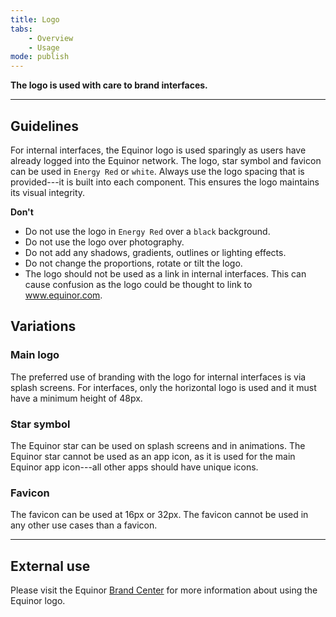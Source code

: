 ```yaml
---
title: Logo
tabs:
    - Overview
    - Usage
mode: publish
---
```



**The logo is used with care to brand interfaces.**
<!--One to two sentences as an introduction to the component-->

***

## Guidelines
<!--List how to use it, sizes, widths, grid interactions, color allowances -->

For internal interfaces, the Equinor logo is used sparingly as users have already logged into the Equinor network. The logo, star symbol and favicon can be used in `Energy Red` or `white`. Always use the logo spacing that is provided---it is built into each component. This ensures the logo maintains its visual integrity. 


**Don't**
<!--Bullet point list if needed -->

* Do not use the logo in `Energy Red` over a `black` background. 
* Do not use the logo over photography.
* Do not add any shadows, gradients, outlines or lighting effects. 
* Do not change the proportions, rotate or tilt the logo.
* The logo should not be used as a link in internal interfaces. This can cause confusion as the logo could be thought to link to www.equinor.com. 


## Variations 


<!--One ### heading per frame in Figma, explaining each component in that frame. One 'content' section per variation if needed -->
### Main logo

The preferred use of branding with the logo for internal interfaces is via splash screens. For interfaces, only the horizontal logo is used and it must have a minimum height of 48px.

<Embed url="https://www.figma.com/file/BQjYMxdSdgRkdhKTDDU7L4KU/Assets?node-id=71%3A107" />


### Star symbol

The Equinor star can be used on splash screens and in animations. The Equinor star cannot be used as an app icon, as it is used for the main Equinor app icon---all other apps should have unique icons.

<Embed url="https://www.figma.com/file/BQjYMxdSdgRkdhKTDDU7L4KU/Assets?node-id=71%3A141" />


### Favicon

The favicon can be used at 16px or 32px. The favicon cannot be used in any other use cases than a favicon. 

<Embed url="https://www.figma.com/file/BQjYMxdSdgRkdhKTDDU7L4KU/Assets?node-id=71%3A172" />


*** 

## External use

Please visit the Equinor [Brand Center](https://communicationtoolbox.equinor.com/brandcenter/en/equinorbc/component/default/97) for more information about using the Equinor logo. 
